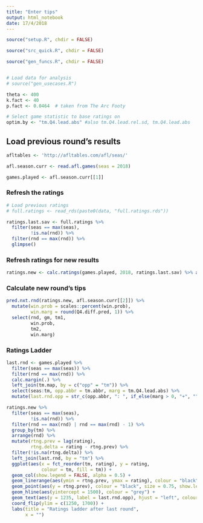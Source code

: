 ```yaml
---
title: "Enter tips"
output: html_notebook
date: 17/4/2018
---
```


```r

source("setup.R", chdir = FALSE)

source("src_quick.R", chdir = FALSE)

source("gen_funcs.R", chdir = FALSE)


# Load data for analysis
# source("gen_usecases.R")

theta <- 400
k.fact <- 40
p.fact <- 0.0464  # taken from The Arc Footy

# Select game statistic to base ratings on
optim.by <- "tm.Q4.lead.abs" #also tm.Q4.lead.rel.sd, tm.Q4.lead.abs

```


## Load previous round’s results

```r

afltables <- 'http://afltables.com/afl/seas/'

afl.season.curr <- read.afl.games(seas = 2018)

games.played <- afl.season.curr[[1]]

```


### Refresh the ratings

```r

# Load previous ratings
# full.ratings <- read_rds(paste0(data, "full.ratings.rds"))

ratings.last.sav <- full.ratings %>% 
  filter(seas == max(seas),
         !is.na(rnd)) %>% 
  filter(rnd == max(rnd)) %>%
  glimpse()
```


### Refresh ratings for new results

```r

ratings.new <- calc.ratings(games.played, 2018, ratings.last.sav) %>% arrange(seas, rnd, tm)


```

### Calculate new round's tips

```r

pred.nxt.rnd(ratings.new, afl.season.curr[[2]]) %>%
  mutate(win.prob = scales::percent(win.prob),
         win.marg = round(Q4.diff.pred, 1)) %>% 
  select(rnd, gm, tm1,
         win.prob,
         tm2,
         win.marg)
```

### Ratings Ladder
```r
last.rnd <- games.played %>%
  filter(seas == max(seas)) %>% 
  filter(rnd == max(rnd)) %>% 
  calc.margin(.) %>% 
  left_join(tm.map, by = c("opp" = "tm")) %>% 
  select(seas:tm, opp.abbr = tm.abbr, marg = tm.Q4.lead.abs) %>% 
  mutate(last.rnd.opp = str_c(opp.abbr, ": ", if_else(marg > 0, "+", ""), marg, sep = ""))
```


```r

ratings.new %>%
  filter(seas == max(seas),
         !is.na(rnd)) %>%
  filter(rnd == max(rnd) | rnd == max(rnd) - 1) %>% 
  group_by(tm) %>% 
  arrange(rnd) %>% 
  mutate(rtng.prev = lag(rating),
         rtng.delta = rating - rtng.prev) %>% 
  filter(!is.na(rtng.delta)) %>% 
  left_join(last.rnd, by = "tm") %>% 
  ggplot(aes(x = fct_reorder(tm, rating), y = rating, 
             colour = tm, fill = tm)) +
  geom_col(show.legend = FALSE, alpha = 0.5) +
  geom_linerange(aes(ymin = rtng.prev, ymax = rating), colour = "black") +
  geom_point(aes(y = rtng.prev), colour = "black", size = 0.75, show.legend = FALSE) +
  geom_hline(aes(yintercept = 1500), colour = "grey") +
  geom_text(aes(y = 1235, label = last.rnd.opp), hjust = "left", colour = "black", size = 2.5, alpha = .75, na.rm = TRUE) +
  coord_flip(ylim = c(1250, 1700)) +
  labs(title = "Ratings ladder after last round",
       x = "")
```

